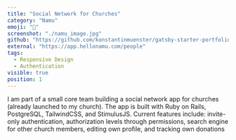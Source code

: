 ```yaml
---
title: "Social Network for Churches"
category: "Namu"
emoji: "🌳"
screenshot: "./namu_image.jpg"
github: "https://github.com/konstantinmuenster/gatsby-starter-portfolio-minimal"
external: "https://app.hellonamu.com/people"
tags:
  - Responsive Design
  - Authentication
visible: true
position: 1
---
```


I am part of a small core team building a social network app for churches (already launched to my church).
The app is built with Ruby on Rails, PostgreSQL, TailwindCSS, and StimulusJS.
Current features include: invite-only authentication, authorization levels through permissions, search engine for other church members, editing own profile, and tracking own donations

